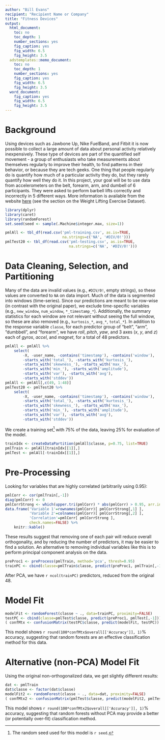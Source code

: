 ```yaml
---
author: "Bill Evans"
recipient: "Recipient Name or Company"
title: "Fitness Devices"
output:
  html_document:
    toc: no
    toc_depth: 1
    number_sections: yes
    fig_caption: yes
    fig_width: 6.5
    fig_height: 3.5
  adstemplates::memo_document:
    toc: no
    toc_depth: 1
    number_sections: yes
    fig_caption: yes
    fig_width: 6.5
    fig_height: 3.5
  word_document:
    fig_caption: yes
    fig_width: 6.5
    fig_height: 3.5
---
```


# Background

Using devices such as Jawbone Up, Nike FuelBand, and Fitbit it is now possible to collect a large amount of data about personal activity relatively inexpensively.
These type of devices are part of the quantified self movement - a group of enthusiasts who take measurements about themselves regularly to improve their health, to find patterns in their behavior, or because they are tech geeks.
One thing that people regularly do is quantify how much of a particular activity they do, but they rarely quantify how well they do it.
In this project, your goal will be to use data from accelerometers on the belt, forearm, arm, and dumbell of 6 participants.
They were asked to perform barbell lifts correctly and incorrectly in 5 different ways.
More information is available from the website [here](http://groupware.les.inf.puc-rio.br/har) (see the section on the Weight Lifting Exercise Dataset). 

```r
library(dplyr)
library(caret)
library(randomForest)
set.seed(seed <- sample(.Machine$integer.max, size=1))
```

```r
pmlAll <- tbl_df(read.csv('pml-training.csv', as.is=TRUE,
                          na.strings=c('NA', '#DIV/0!')))
pmlTest20 <- tbl_df(read.csv('pml-testing.csv', as.is=TRUE,
                             na.strings=c('NA', '#DIV/0!')))
```

# Data Cleaning, Selection, and Partitioning

Many of the data are invalid values (e.g., `#DIV/0!`, empty strings), so these values are converted to `NA` on data import.
Much of the data is segmented into windows (time-series).
Since our predictions are meant to be row-wise (in contrast with the original paper), we exclude time-specific variables (e.g., `new_window`, `num_window`, `*_timestamp_*`).
Additionally, the summary statistics for each window are not relevant without seeing the full window, so these are also removed (e.g., `kurtosis_*`, `avg_*`, `total_*`).
In addition to the response variable `classe`, for each predictor group of "belt", "arm", "dumbbell", and "forearm", we have $roll$, $pitch$, $yaw$, and 3 axes ($x$, $y$, and $z$) each of $gyros$, $accel$, and $magnet$, for a total of 48 predictors.

```r
pmlAll <- pmlAll %>%
    select(
        -X, -user_name, -contains('timestamp'), -contains('window'),
        -starts_with('total_'), -starts_with('kurtosis_'),
        -starts_with('skewness_'), -starts_with('max_'),
        -starts_with('min_'), -starts_with('amplitude'),
        -starts_with('var'), -starts_with('avg'),
        -starts_with('stddev'))
pmlAll <- pmlAll[,c(49, 1:48)]
pmlTest20 <- pmlTest20 %>%
    select(
        -X, -user_name, -contains('timestamp'), -contains('window'),
        -starts_with('total_'), -starts_with('kurtosis_'),
        -starts_with('skewness_'), -starts_with('max_'),
        -starts_with('min_'), -starts_with('amplitude'),
        -starts_with('var'), -starts_with('avg'),
        -starts_with('stddev'))
```

We create a training set[^seed] with 75% of the data, leaving 25% for evaluation of the model.

[^seed]: The random seed used for this model is `r seed`.

```r
trainIdx <- createDataPartition(pmlAll$classe, p=0.75, list=TRUE)
pmlTrain <- pmlAll[trainIdx[[1]],]
pmlTest <- pmlAll[-trainIdx[[1]],]
```

# Pre-Processing

Looking for variables that are highly correlated (arbitrarily using 0.95):

```r
pmlCorr <- cor(pmlTrain[,-1])
diag(pmlCorr) <- 0
pmlCorrStrong <- which(upper.tri(pmlCorr) * abs(pmlCorr) > 0.95, arr.ind=TRUE)
data.frame('Variable 1'=rownames(pmlCorr)[ pmlCorrStrong[,1] ],
           'Variable 2'=colnames(pmlCorr)[ pmlCorrStrong[,2] ],
           'Correlation'=pmlCorr[ pmlCorrStrong ],
           check.names=FALSE) %>%
    knitr::kable()
```

These results suggest that removing one of each pair will reduce overall orthogonality, and by reducing the number of predictors, it may be easier to find a solution.
An alternative to removing individual variables like this is to perform principal component analysis on the data.

```r
preProc1 <- preProcess(pmlTrain, method='pca', thresh=0.95)
trainPC <- cbind(classe=pmlTrain$classe, predict(preProc1, pmlTrain[,-1]))
```

After PCA, we have `r ncol(trainPC)` predictors, reduced from the original 48.

# Model Fit

```r
modelFit <- randomForest(classe ~ ., data=trainPC, proximity=FALSE)
testPC <- cbind(classe=pmlTest$classe, predict(preProc1, pmlTest[,-1]))
( confMtx <- confusionMatrix(testPC$classe, predict(modelFit, testPC)) )
```

This model shows `r round(100*confMtx$overall[['Accuracy']], 1)`% accuracy, suggesting that random forests are an effective classification method for this data.

# Alternative (non-PCA) Model Fit

Using the original non-orthogonalized data, we get slightly different results:

```r
dat <- pmlTrain
dat$classe <- factor(dat$classe)
modelFit2 <- randomForest(classe ~ ., data=dat, proximity=FALSE)
( confMtx2 <- confusionMatrix(pmlTest$classe, predict(modelFit2, pmlTest)) )
```

This model shows `r round(100*confMtx2$overall[['Accuracy']], 1)`% accuracy, suggesting that random forests without PCA may provide a better (or potentially over-fit) classification method.
